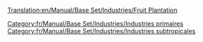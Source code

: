 [[Translation:en/Manual/Base Set/Industries/Fruit Plantation]]

{{fr/Manual/Base Set/Industries/Industries|image=en/Manual/Base Set/Industries/Fruitplantation.png
|nom=Plantation fruitière
|climats=[[fr/Manual/Climat#subtropical|Subtropical]].
|accepte=Rien
|produit=[[fr/Manual/Base Set/Cargos/Fruits|Fruits]].
|notes=Absent des autres [[fr/Manual/Climat|climats]].
}}

[[Category:fr/Manual/Base Set/Industries/Industries primaires]]
[[Category:fr/Manual/Base Set/Industries/Industries subtropicales]]